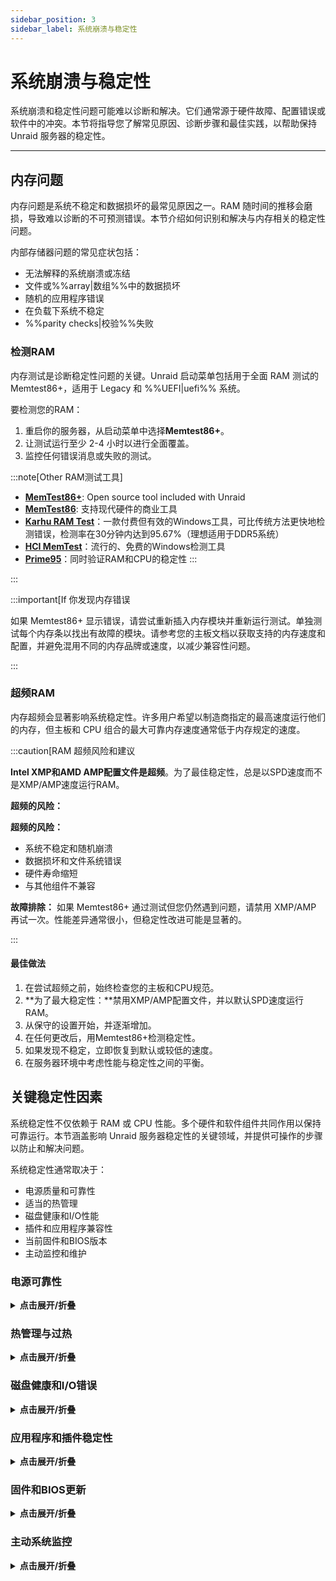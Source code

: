 ```yaml
---
sidebar_position: 3
sidebar_label: 系统崩溃与稳定性
---
```



# 系统崩溃与稳定性

系统崩溃和稳定性问题可能难以诊断和解决。它们通常源于硬件故障、配置错误或软件中的冲突。本节将指导您了解常见原因、诊断步骤和最佳实践，以帮助保持 Unraid 服务器的稳定性。

---

## 内存问题

内存问题是系统不稳定和数据损坏的最常见原因之一。RAM 随时间的推移会磨损，导致难以诊断的不可预测错误。本节介绍如何识别和解决与内存相关的稳定性问题。

内部存储器问题的常见症状包括：

- 无法解释的系统崩溃或冻结
- 文件或%%array|数组%%中的数据损坏
- 随机的应用程序错误
- 在负载下系统不稳定
- %%parity checks|校验%%失败

### 检测RAM

内存测试是诊断稳定性问题的关键。Unraid 启动菜单包括用于全面 RAM 测试的 Memtest86+，适用于 Legacy 和 %%UEFI|uefi%% 系统。

要检测您的RAM：

1. 重启你的服务器，从启动菜单中选择**Memtest86+**。
2. 让测试运行至少 2-4 小时以进行全面覆盖。
3. 监控任何错误消息或失败的测试。

:::note[Other RAM测试工具]
- [**MemTest86+**](https://www.memtest.org/): Open source tool included with Unraid
- [**MemTest86**](https://www.memtest86.com/): 支持现代硬件的商业工具
- [**Karhu RAM Test**](https://www.karhusoftware.com/)：一款付费但有效的Windows工具，可比传统方法更快地检测错误，检测率在30分钟内达到95.67%（理想适用于DDR5系统）
- [**HCI MemTest**](https://hcidesign.com/memtest/)：流行的、免费的Windows检测工具
- [**Prime95**](https://prime95.net/)：同时验证RAM和CPU的稳定性
:::

:::

:::important\[If 你发现内存错误

如果 Memtest86+ 显示错误，请尝试重新插入内存模块并重新运行测试。单独测试每个内存条以找出有故障的模块。请参考您的主板文档以获取支持的内存速度和配置，并避免混用不同的内存品牌或速度，以减少兼容性问题。

:::

### 超频RAM

内存超频会显著影响系统稳定性。许多用户希望以制造商指定的最高速度运行他们的内存，但主板和 CPU 组合的最大可靠内存速度通常低于内存规定的速度。

:::caution\[RAM 超频风险和建议

**Intel XMP和AMD AMP配置文件是超频**。为了最佳稳定性，总是以SPD速度而不是XMP/AMP速度运行RAM。

**超频的风险：**

**超频的风险：**

- 系统不稳定和随机崩溃
- 数据损坏和文件系统错误
- 硬件寿命缩短
- 与其他组件不兼容

**故障排除：** 如果 Memtest86+ 通过测试但您仍然遇到问题，请禁用 XMP/AMP 再试一次。性能差异通常很小，但稳定性改进可能是显著的。

:::

<h4>最佳做法</h4>

1. 在尝试超频之前，始终检查您的主板和CPU规范。
2. \*\*为了最大稳定性：\*\*禁用XMP/AMP配置文件，并以默认SPD速度运行RAM。
3. 从保守的设置开始，并逐渐增加。
4. 在任何更改后，用Memtest86+检测稳定性。
5. 如果发现不稳定，立即恢复到默认或较低的速度。
6. 在服务器环境中考虑性能与稳定性之间的平衡。

## 关键稳定性因素

系统稳定性不仅依赖于 RAM 或 CPU 性能。多个硬件和软件组件共同作用以保持可靠运行。本节涵盖影响 Unraid 服务器稳定性的关键领域，并提供可操作的步骤以防止和解决问题。

系统稳定性通常取决于：

- 电源质量和可靠性
- 适当的热管理
- 磁盘健康和I/O性能
- 插件和应用程序兼容性
- 当前固件和BIOS版本
- 主动监控和维护

### 电源可靠性

<details>
  <summary><strong>点击展开/折叠</strong></summary>

  稳定且充足的电源供应是保证服务器不间断运行的关键。电源问题常常被忽视，但可能导致最恼人的稳定性问题。

  常见的电力相关问题包括：

  - 无法解释的系统崩溃或冻结
  - 写入过程中数据损坏
  - 突发无警告的关机
  - 硬件组件故障
  - 不一致的性能

  <h4>预防和维护</h4>

  主动进行电源维护可预防最常见的稳定性问题。定期检查和选择合适的组件可避免昂贵的停机和数据丢失。

  1. 始终为您的硬件使用高质量、适当额定的PSU。
  2. \*\*关键：\*\*确保您的电源能处理所有连接存储设备的同时启动。12V 轨电流额定值必须考虑到所有驱动器的同时启动电流，而不是分级启动。
  3. 尽可能避免使用电源分配器。它们可能导致电压下降和不稳定，尤其是在驱动器启动等高电流事件中。
  4. 考虑对企业和多硬盘系统使用冗余电源。
  5. 确保每个PSU单元正确插入和连接。
  6. 如果可用，请监测PSU健康指示器（如AC OK LED）。
  7. 立即更换故障单元以避免停机。
  8. 定期检查所有电源线是否牢固。
  9. 确认电路没有过载。
</details>

### 热管理与过热

<details>
  <summary><strong>点击展开/折叠</strong></summary>

  过热是硬件故障和服务器异常行为的主要原因之一。温度问题可能导致组件降速运行或彻底失效。

  热问题的迹象包括：

  - 系统节能或性能降低
  - 高负载时随机崩溃
  - 风扇噪音或不寻常的冷却行为
  - 硬件组件故障
  - 系统行为不一致

  <h4>冷却解决方案与最佳实践</h4>

  适当的冷却对于维持系统稳定性和防止热节流至关重要。这些做法有助于确保服务器在安全温度范围内运行。

  1. 确保服务器位于通风良好的区域。
  2. 保持环境温度控制（理想温度18-24°C/64-75°F）。
  3. 使用足够的冷却方案（高质量风扇、机架式空调）。
  4. 使用硬件传感器监测系统温度。
  5. 定期清洁冷却组件上的灰尘和碎片。
  6. 避免将服务器放置在狭窄或通风不良的空间中。
  7. 考虑对高性能系统额外冷却。

  Monitoring temperatures proactively helps identify cooling issues before they cause system instability. Use Unraid's built-in temperature sensors or hardware monitoring tools compatible with your system.
</details>

### 磁盘健康和I/O错误

<details>
  <summary><strong>点击展开/折叠</strong></summary>

  无论是因为驱动老化还是突然故障，磁盘错误都可能破坏系统稳定性并危及数据。IO问题通常表现为性能问题，然后才导致完全故障。

  磁盘问题的症状包括：

  - 服务器高负载或性能缓慢
  - %%parity checks|校验%%失败
  - 数据损坏或读/写错误
  - 磁盘活动异常或噪音
  - 磁盘操作期间系统冻结

  <h4>预防性维护</h4>

  定期维护有助于在磁盘问题导致数据丢失或系统不稳定之前发现问题。这些主动步骤可以显著延长驱动器寿命并维护性能。

  1. 定期使用 Unraid 内置的[磁盘健康工具](../../system-administration/monitor-performance/smart-reports-and-disk-health.mdx)监控驱动器的 %%SMART|smart%% 数据。
  2. 定期运行[%%parity checks|parity-check%%s](../../using-unraid-to/manage-storage/array-configuration.mdx#parity--read-checks)以确保数据完整性。
  3. 监控磁盘温度和性能指标。
  4. 保持驱动器适当通风和冷却。

  <h4>当问题发生时</h4>

  快速响应磁盘问题可以防止数据丢失并将停机时间降到最低。系统地按照这些步骤来识别和解决问题。

  1. 及时更换故障驱动器以防止数据丢失。
  2. 检查电缆、电源供应和驱动器控制器健康状况。
  3. 检查松动的连接或损坏的电缆。
  4. 考虑为可疑的驱动器运行扩展 %%SMART|smart%% 测试。
  5. 监控系统日志以获取I/O错误模式。
</details>

### 应用程序和插件稳定性

<details>
  <summary><strong>点击展开/折叠</strong></summary>

  Unraid’s flexibility comes from its support for plugins and Docker containers. However, third-party plugins can introduce instability, especially if they are outdated or incompatible with your current Unraid version.

  进行故障排除时...

  - 使用[安全模式](../../using-unraid-to/customize-your-experience/plugins.mdx#troubleshooting-with-safe-mode)暂时禁用插件并识别问题来源。
  - 优先使用Docker容器而不是插件来添加功能，因为容器提供了更好的核心操作系统隔离，不太可能导致系统范围的问题。
  - 定期更新或删除未使用或不再支持的插件以保持稳定性。
</details>

### 固件和BIOS更新

<details>
  <summary><strong>点击展开/折叠</strong></summary>

  过时的固件或BIOS可能导致不稳定性、安全漏洞和硬件兼容性问题。定期更新对于维护系统稳定性和安全性至关重要。

  - 为您的主板和关键组件定期检查固件和BIOS更新。
  - 在更新之前始终备份您的配置，并如可能在受控环境中测试更新。
  - 记录您的更新流程，并时不时进行审核以确保您遵循最佳做法。

  保持系统固件更新有助于避免意外崩溃，并解锁新的硬件功能。

  :::tip[推荐]
  - 使用制造商的工具进行无风险更新，例如[华硕Armoury Crate](https://www.asus.com/supportonly/armoury%20crate/helpdesk_download/)、[技嘉@BIOS](https://www.gigabyte.com/Support/Consumer/Download)或[MSI中心](https://www.msi.com/Landing/MSI-Center)。
  - 检查主板BIOS设置中是否有自动更新选项。
  :::
</details>

### 主动系统监控

<details>
  <summary><strong>点击展开/折叠</strong></summary>

  持续监控对早期问题检测至关重要。

  - 在 Unraid 中启用[持久日志记录](../../troubleshooting/diagnostics/capture-diagnostics-and-logs.mdx)，以保留跨重启的日志。
  - 利用系统监控工具跟踪温度、电压和驱动器健康。为关键阈值设置警报，以便在小问题升级前采取行动。
  - 定期查看系统日志，发现模式并解决潜在原因，避免它们导致停机。
</details>
